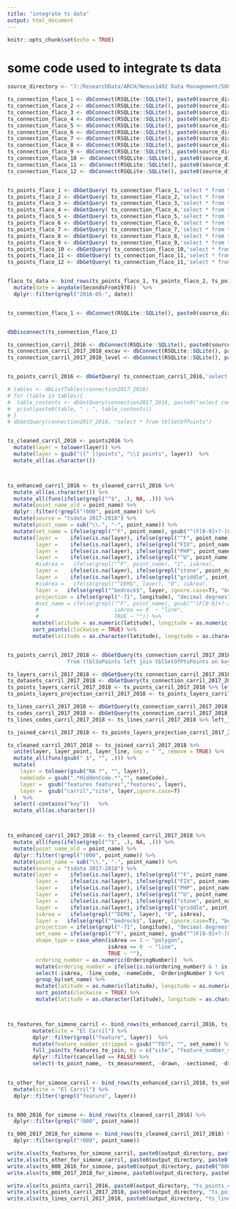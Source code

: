```yaml
---
title: "integrate ts data"
output: html_document
---
```


```r
knitr::opts_chunk$set(echo = TRUE)
```

# some code used to integrate ts data


```r
source_directory <- "J:/ResearchData/ARCH/Nexus1492 Data Management/SOURCES/van_oranje_veldwerkschijf/Onderzoek 2016/El Flaco/Kopie Getac 15-09-2016/MAGNET Field PC/Jobs/"

ts_connection_flaco_1 <- dbConnect(RSQLite::SQLite(), paste0(source_directory, 'FLACO2016-UNITS AND FEATURES.mjf'))
ts_connection_flaco_2 <- dbConnect(RSQLite::SQLite(), paste0(source_directory, 'FLACO2016-LEVELDATA.mjf'))
ts_connection_flaco_3 <- dbConnect(RSQLite::SQLite(), paste0(source_directory, 'UNIT37COPY.mjf'))
ts_connection_flaco_4 <- dbConnect(RSQLite::SQLite(), paste0(source_directory, 'UNIT37FEATURES.mjf'))
ts_connection_flaco_5 <- dbConnect(RSQLite::SQLite(), paste0(source_directory, 'UNIT44-45 EDITED.mjf'))
ts_connection_flaco_6 <- dbConnect(RSQLite::SQLite(), paste0(source_directory, 'UNITS AND FEATURES COMP-4.5.2016.mjf'))
ts_connection_flaco_7 <- dbConnect(RSQLite::SQLite(), paste0(source_directory, 'UNITS AND FEATURES COMP.mjf'))
ts_connection_flaco_8 <- dbConnect(RSQLite::SQLite(), paste0(source_directory, 'fl15.2015.06.16.mjf'))
ts_connection_flaco_9 <- dbConnect(RSQLite::SQLite(), paste0(source_directory, 'FLACO15.05.21.mjf'))
ts_connection_flaco_10 <- dbConnect(RSQLite::SQLite(), paste0(source_directory, 'FLACO2015.06.04.mjf'))
ts_connection_flaco_11 <- dbConnect(RSQLite::SQLite(), paste0(source_directory, 'FLACO2015.06.05.mjf'))
ts_connection_flaco_12 <- dbConnect(RSQLite::SQLite(), paste0(source_directory, 'UNITS AND FEATURES COMP1.mjf'))


ts_points_flaco_1 <- dbGetQuery( ts_connection_flaco_1,'select * from tblStations' ) %>% mutate(file = "1")
ts_points_flaco_2 <- dbGetQuery( ts_connection_flaco_2,'select * from tblStations' ) %>% mutate(file = "2")
ts_points_flaco_3 <- dbGetQuery( ts_connection_flaco_3,'select * from tblStations' ) %>% mutate(file = "3")
ts_points_flaco_4 <- dbGetQuery( ts_connection_flaco_4,'select * from tblStations' ) %>% mutate(file = "4")
ts_points_flaco_5 <- dbGetQuery( ts_connection_flaco_5,'select * from tblStations' ) %>% mutate(file = "5")
ts_points_flaco_6 <- dbGetQuery( ts_connection_flaco_6,'select * from tblStations' ) %>% mutate(file = "6")
ts_points_flaco_7 <- dbGetQuery( ts_connection_flaco_7,'select * from tblStations' ) %>% mutate(file = "7")
ts_points_flaco_8 <- dbGetQuery( ts_connection_flaco_8,'select * from tblStations' ) %>% mutate(file = "8")
ts_points_flaco_9 <- dbGetQuery( ts_connection_flaco_9,'select * from tblStations' ) %>% mutate(file = "9")
ts_points_flaco_10 <- dbGetQuery( ts_connection_flaco_10,'select * from tblStations' ) %>% mutate(file = "10")
ts_points_flaco_11 <- dbGetQuery( ts_connection_flaco_11,'select * from tblStations' ) %>% mutate(file = "11")
ts_points_flaco_12 <- dbGetQuery( ts_connection_flaco_11,'select * from tblStations' ) %>% mutate(file = "12")


flaco_ts_data <- bind_rows(ts_points_flaco_1, ts_points_flaco_2, ts_points_flaco_3, ts_points_flaco_4, ts_points_flaco_5, ts_points_flaco_6, ts_points_flaco_7, ts_points_flaco_8, ts_points_flaco_9, ts_points_flaco_10, ts_points_flaco_11) %>%
  mutate(date = anydate(SecondsFrom1970))  %>%
  dplyr::filter(grepl("2016-05-", date))


ts_connection_flaco_1 <- dbConnect(RSQLite::SQLite(), paste0(source_directory, 'ts_data/data/2018/FLACO2016-UNITS AND FEATURES.mjf'))


dbDisconnect(ts_connection_flaco_1)
```


```r

ts_connection_carril_2016 <- dbConnect(RSQLite::SQLite(), paste0(source_directory, 'ts_data/data/OLDER/CARRIL2016-LEVELDATA.mjf'))
ts_connection_carril_2017_2018_excav <- dbConnect(RSQLite::SQLite(), paste0(source_directory, 'ts_data/data/2018/Carril excav.mjf'))
ts_connection_carril_2017_2018_level <- dbConnect(RSQLite::SQLite(), paste0(source_directory, 'ts_data/data/2018/Carril elev.mjf'))


ts_points_carril_2016 <- dbGetQuery( ts_connection_carril_2016,'select tblSoPoints.name as point_name, C1 as latitude, C2 as longitude, C3 as altitude, tblLayers.name as layer from tblSoPoints inner join tblLayers on tblSoPoints.fkeylayer =tblLayers.keyLayers' )

# tables <- dbListTables(connection2017_2018)
# for (table in tables){
#  table_contents <- dbGetQuery(connection2017_2018, paste0("select count(*) from ", table) )
#  print(paste0(table, " : ", table_contents)) 
# }
# dbGetQuery(connection2017_2018, "select * from tblSetOfPoints")


ts_cleaned_carril_2016 <- points2016 %>% 
  mutate(layer = tolower(layer)) %>%
  mutate(layer = gsub("([^ ])points", "\\1 points", layer))  %>% 
  mutate_all(as.character()) 



ts_enhanced_carril_2016 <- ts_cleaned_carril_2016 %>%
  mutate_all(as.character()) %>% 
  mutate_all(funs(ifelse(grepl("^$", .), NA, .))) %>% 
  mutate(point_name_old = point_name) %>%
  dplyr::filter(!grepl("!000", point_name)) %>%
  mutate(source = "tsdata 2017-2018") %>%
  mutate(point_name = sub("\\.", "-", point_name)) %>%
  mutate(set_name = ifelse(grepl("^F", point_name), gsub("^(F[0-9]+?-[0-9]+).*?$", "\\1", point_name), "")) %>%
  mutate(layer =    ifelse(is.na(layer), ifelse(grepl("^F", point_name), "features", layer), layer),         layer =    ifelse(grepl("feature points", layer), "features", layer),
         layer =    ifelse(is.na(layer), ifelse(grepl("FIX", point_name), "fixed", layer), layer),
         layer =    ifelse(is.na(layer), ifelse(grepl("PHP", point_name), "photo points", layer), layer),
         layer =    ifelse(is.na(layer), ifelse(grepl("^U", point_name), "units", layer), layer),       
         #isArea =   ifelse(grepl("^F", point_name), "1", isArea),
         layer =    ifelse(is.na(layer), ifelse(grepl("stone", point_name, ignore.case=T), "objects", layer), layer),
         layer =    ifelse(is.na(layer), ifelse(grepl("griddle", point_name, ignore.case=T), "objects", layer), layer),
         #isArea =   ifelse(grepl("^DEM$", layer), "0", isArea),
         layer =   ifelse(grepl("^bedrock$", layer, ignore.case=T), "bed rock", layer),
         projection = ifelse(grepl("-71", longitude), "decimal degrees", "UTMNorth-Zone_19")) %>%
         #set_name = ifelse(grepl("^F", point_name), gsub("^(F[0-9]+?-[0-9]+).*?$", "\\1", point_name), "") %>%
         #                        isArea == 0  ~ "line",
         #                        TRUE ~ "")) %>%
        mutate(latitude = as.numeric(latitude), longitude = as.numeric(longitude)) %>%
        sort_points(clockwise = TRUE) %>%
        mutate(latitude = as.character(latitude), longitude = as.character(longitude), altitude = as.character(altitude)) 


ts_points_carril_2017_2018 <- dbGetQuery(ts_connection_carril_2017_2018_excav, "select tblSoPoints.Name as point_name, C1 as latitude, C2 as longitude, C3 as altitude, tblSetOfPoints.Name as set_name, keySetOfPoints, OrderingNumber, fkeyLayer, fkeyDataset
                   from (tblSoPoints left join tblSetOfPtsPoints on keySoPoint = fkeySoPoint) left join tblSetOfPoints on fkeySetOfPoints = keySetOfPoints") 

ts_layers_carril_2017_2018 <- dbGetQuery(ts_connection_carril_2017_2018_excav, "select keyLayers, tblLayers.name as layer_point from tblLayers") %>% mutate(shape_type = "point")
ts_datasets_carril_2017_2018 <- dbGetQuery(ts_connection_carril_2017_2018_excav, "select keyDataset, ProjectionId as projection from tblDatasets")
ts_points_layers_carril_2017_2018 <- ts_points_carril_2017_2018 %>% left_join(ts_layers_carril_2017_2018, by = c("fkeyLayer" = "keyLayers"))
ts_points_layers_projection_carril_2017_2018 <- ts_points_layers_carril_2017_2018 %>% left_join(ts_datasets_carril_2017_2018, by = c("fkeyDataset" = "keyDataset"))

ts_lines_carril_2017_2018 <- dbGetQuery(ts_connection_carril_2017_2018_excav, "select CodeString as line_code, fkeyCodeDef, isArea, fkeyPtList, Name as layer_line from tblLineProps left join tblLayers on fkeyLayer = keyLayers")
ts_codes_carril_2017_2018 <- dbGetQuery(ts_connection_carril_2017_2018_excav, "select keyCodeDef, nameCode from tblCodeDefs")
ts_lines_codes_carril_2017_2018 <- ts_lines_carril_2017_2018 %>% left_join(ts_codes_carril_2017_2018, by = c("fkeyCodeDef" = "keyCodeDef"))

ts_joined_carril_2017_2018 <- ts_points_layers_projection_carril_2017_2018 %>% left_join(ts_lines_codes_carril_2017_2018, by = c("keySetOfPoints" = "fkeyPtList"))

ts_cleaned_carril_2017_2018 <- ts_joined_carril_2017_2018 %>% 
  unite(layer, layer_point, layer_line, sep = " ", remove = TRUE) %>% 
  mutate_all(funs(gsub(" $", "", .))) %>% 
  mutate(
    layer = tolower(gsub("NA ?", "", layer)),
    nameCode = gsub(".*HiddenCode.*","", nameCode),
    layer =  gsub("features features","features", layer),
    layer =  gsub("carril","site", layer,ignore.case=T)
  )  %>% 
  select(-contains("key"))   %>% 
  mutate_all(as.character()) 



ts_enhanced_carril_2017_2018 <- ts_cleaned_carril_2017_2018 %>% 
  mutate_all(funs(ifelse(grepl("^$", .), NA, .))) %>% 
  mutate(point_name_old = point_name) %>%
  dplyr::filter(!grepl("!000", point_name)) %>%
  mutate(point_name = sub("\\.", "-", point_name)) %>%
  mutate(source = "tsdata 2017-2018") %>%
  mutate(layer =    ifelse(is.na(layer), ifelse(grepl("^F", point_name), "features", layer), layer),
         layer =    ifelse(is.na(layer), ifelse(grepl("FIX", point_name), "fixed", layer), layer),
         layer =    ifelse(is.na(layer), ifelse(grepl("PHP", point_name), "photo points", layer), layer),
         layer =    ifelse(is.na(layer), ifelse(grepl("^U", point_name), "units", layer), layer),       isArea =   ifelse(grepl("^F", point_name), "1", isArea),
         layer =    ifelse(is.na(layer), ifelse(grepl("stone", point_name, ignore.case=T), "objects", layer), layer),
         layer =    ifelse(is.na(layer), ifelse(grepl("griddle", point_name, ignore.case=T), "objects", layer), layer),
         isArea =   ifelse(grepl("^DEM$", layer), "0", isArea),
         layer =   ifelse(grepl("^bedrock$", layer, ignore.case=T), "bed rock", layer),
         projection = ifelse(grepl("-71", longitude), "decimal degrees", "UTMNorth-Zone_19"),
         set_name = ifelse(grepl("^F", point_name), gsub("^(F[0-9]+?-[0-9]+).*?$", "\\1", point_name), set_name),
         shape_type = case_when(isArea == 1 ~ "polygon",
                                isArea == 0  ~ "line",
                                TRUE ~ ""),
         ordering_number = as.numeric(OrderingNumber))  %>%  
         mutate(ordering_number = ifelse(is.na(ordering_number) & ! is.na(set_name), row_number(), ordering_number)) %>%
         select(-isArea, -line_code, -nameCode, -OrderingNumber ) %>%
         group_by(set_name) %>%
         mutate(latitude = as.numeric(latitude), longitude = as.numeric(longitude)) %>%
         sort_points(clockwise = TRUE) %>%
         mutate(latitude = as.character(latitude), longitude = as.character(longitude), altitude = as.character(altitude)) 



ts_features_for_simone_carril <- bind_rows(ts_enhanced_carril_2016, ts_enhanced_carril_2017_2018)  %>%
        mutate(site = "El Carril") %>%
        dplyr::filter(grepl("feature", layer))  %>%
        mutate(feature_number_stripped = gsub("^F0?", "", set_name)) %>%
        full_join(ts_features_to_join, by = c("site", "feature_number_stripped" = "feature_number")) %>%
        dplyr::filter(cancelled == FALSE) %>%
        select(-ts_point_name, -ts_measurement, -drawn, -sectioned, -drawing_sheet_no, -cancelled) 
        

ts_other_for_simone_carril <- bind_rows(ts_enhanced_carril_2016, ts_enhanced_carril_2017_2018) %>%
  mutate(site = "El Carril") %>%
  dplyr::filter(!grepl("feature", layer))


ts_000_2016_for_simone <- bind_rows(ts_cleaned_carril_2016) %>%
  dplyr::filter(grepl("!000", point_name))

ts_000_2017_2018_for_simone <- bind_rows(ts_cleaned_carril_2017_2018) %>%
  dplyr::filter(grepl("!000", point_name))


```


```r
write.xlsx(ts_features_for_simone_carril, paste0(output_directory, paste0("features_simone_carril_", Sys.Date(),  ".xlsx")))
write.xlsx(ts_other_for_simone_carril, paste0(output_directory, paste0("other_simone_carril_", Sys.Date(),  ".xlsx")))
write.xlsx(ts_000_2016_for_simone, paste0(output_directory, paste0("000_2016_simone_carril_", Sys.Date(),  ".xlsx")))
write.xlsx(ts_000_2017_2018_for_simone, paste0(output_directory, paste0("000_2017_2018_simone_carril_", Sys.Date(),  ".xlsx")))

write.xlsx(ts_points_carril_2016, paste0(output_directory, "ts_points_carril_2016.xlsx"))
write.xlsx(ts_points_carril_2017_2018, paste0(output_directory, "ts_points_carril_2017_2018.xlsx"))
write.xlsx(ts_lines_carril_2017_2018, paste0(output_directory, "ts_lines_carril_2017_2018.xlsx"))
```

